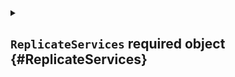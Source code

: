 


<details className="config-field" data-expandable="true">
<summary>

## `ReplicateServices` <span className="config-field-required" data-required="true">required</span> <span className="config-field-type">object</span> <span className="config-field-default"></span> <span className="config-field-enum"></span> {#ReplicateServices}



</summary>




<details className="config-field" data-expandable="true">
<summary>

### `toHost` <span className="config-field-required" data-required="true">required</span> <span className="config-field-type">object</span> <span className="config-field-default"></span> <span className="config-field-enum"></span> {#ReplicateServices-toHost}



</summary>




<details className="config-field" data-expandable="false" open>
<summary>

#### `from` <span className="config-field-required" data-required="true">required</span> <span className="config-field-type">string</span> <span className="config-field-default"></span> <span className="config-field-enum"></span> {#ReplicateServices-toHost-from}



</summary>



</details>



<details className="config-field" data-expandable="false" open>
<summary>

#### `to` <span className="config-field-required" data-required="true">required</span> <span className="config-field-type">string</span> <span className="config-field-default"></span> <span className="config-field-enum"></span> {#ReplicateServices-toHost-to}



</summary>



</details>


</details>



<details className="config-field" data-expandable="true">
<summary>

### `fromHost` <span className="config-field-required" data-required="true">required</span> <span className="config-field-type">object</span> <span className="config-field-default"></span> <span className="config-field-enum"></span> {#ReplicateServices-fromHost}



</summary>




<details className="config-field" data-expandable="false" open>
<summary>

#### `from` <span className="config-field-required" data-required="true">required</span> <span className="config-field-type">string</span> <span className="config-field-default"></span> <span className="config-field-enum"></span> {#ReplicateServices-fromHost-from}



</summary>



</details>



<details className="config-field" data-expandable="false" open>
<summary>

#### `to` <span className="config-field-required" data-required="true">required</span> <span className="config-field-type">string</span> <span className="config-field-default"></span> <span className="config-field-enum"></span> {#ReplicateServices-fromHost-to}



</summary>



</details>


</details>


</details>

